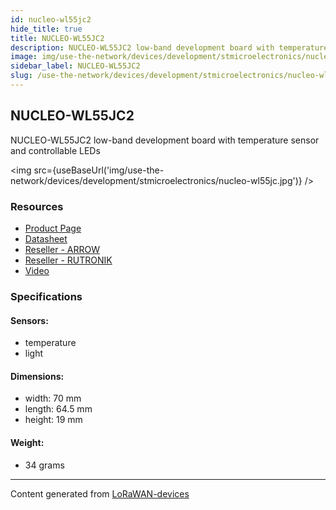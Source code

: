 ```yaml
---
id: nucleo-wl55jc2
hide_title: true
title: NUCLEO-WL55JC2
description: NUCLEO-WL55JC2 low-band development board with temperature sensor and controllable LEDs
image: img/use-the-network/devices/development/stmicroelectronics/nucleo-wl55jc.jpg
sidebar_label: NUCLEO-WL55JC2
slug: /use-the-network/devices/development/stmicroelectronics/nucleo-wl55jc2
---
```



## NUCLEO-WL55JC2

NUCLEO-WL55JC2 low-band development board with temperature sensor and controllable LEDs

<img
  src={useBaseUrl('img/use-the-network/devices/development/stmicroelectronics/nucleo-wl55jc.jpg')}
/>

### Resources

- [Product Page](https://www.st.com/en/evaluation-tools/nucleo-wl55jc.html)
- [Datasheet](https://www.st.com/resource/en/data_brief/nucleo-wl55jc.pdf)
- [Reseller - ARROW](https://www.arrow.com/en/products/nucleo-wl55jc1/stmicroelectronics)
- [Reseller - RUTRONIK](https://www.rutronik24.com/product/st/nucleo-wl55jc1/14201387.html)
- [Video](https://www.youtube.com/watch?v=ZFtIlLbDXlo)

### Specifications

#### Sensors:

- temperature
- light

#### Dimensions:

- width: 70 mm
- length: 64.5 mm
- height: 19 mm

#### Weight:

- 34 grams

---

Content generated from [LoRaWAN-devices](https://github.com/TheThingsNetwork/lorawan-devices)
